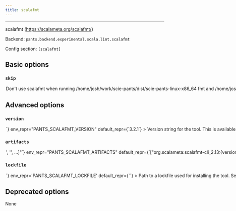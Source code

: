 ```yaml
---
title: scalafmt
---
```



---

scalafmt (https://scalameta.org/scalafmt/)

Backend: <span className="color--primary">`pants.backend.experimental.scala.lint.scalafmt`</span>

Config section: <span className="color--primary">`[scalafmt]`</span>

<span className={styles.options}>

## Basic options

### `skip`

<Option
  cli_repr={`--[no-]scalafmt-skip`}
  env_repr="PANTS_SCALAFMT_SKIP"
  default_repr={`False`}
>

Don&#x27;t use scalafmt when running
`/home/josh/work/scie-pants/dist/scie-pants-linux-x86_64 fmt` and
`/home/josh/work/scie-pants/dist/scie-pants-linux-x86_64 lint`.

</Option>

## Advanced options

### `version`

<Option
  cli_repr={`--scalafmt-version=<str>`}
  env_repr="PANTS_SCALAFMT_VERSION"
  default_repr={`3.2.1`}
>

Version string for the tool. This is available for substitution in the
`[scalafmt].artifacts` option by including the string `{version}`.

</Option>

### `artifacts`

<Option
  cli_repr={`--scalafmt-artifacts="['<str>', '<str>', ...]"`}
  env_repr="PANTS_SCALAFMT_ARTIFACTS"
  default_repr={`["org.scalameta:scalafmt-cli_2.13:{version}"]`}
>

Artifact requirements for this tool using specified as either the address of a
`jvm_artifact` target or, alternatively, as a colon-separated Maven
coordinates (e.g., group:name:version). For Maven coordinates, the string `
  {version}` version will be substituted with the value of the
`[scalafmt].version` option.

</Option>

### `lockfile`

<Option
  cli_repr={`--scalafmt-lockfile=<str>`}
  env_repr='PANTS_SCALAFMT_LOCKFILE'
  default_repr={`<default>`}
>

Path to a lockfile used for installing the tool.

Set to the string `<default>` to use a lockfile provided by Pants, so long as you have not changed the `--version` option. See https://github.com/pantsbuild/pants/blob/release_2.12.1/src/python/pants/backend/scala/lint/scalafmt/scalafmt.default.lockfile.txt for the default lockfile contents.

To use a custom lockfile, set this option to a file path relative to the build root, then run `/home/josh/work/scie-pants/dist/scie-pants-linux-x86_64 jvm-generate-lockfiles --resolve=scalafmt`.

</Option>

## Deprecated options

None

</span>
